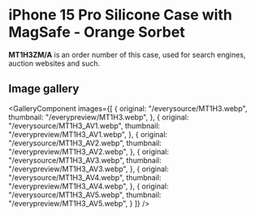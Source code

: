 
# iPhone 15 Pro Silicone Case with MagSafe - Orange Sorbet

<Callout type='info' emoji='👉🏻'>**MT1H3ZM/A** is an order number of this case, used for search engines, auction websites and such.</Callout>

## Image gallery

<GalleryComponent
    images={[
      {
        original: "/everysource/MT1H3.webp",
        thumbnail: "/everypreview/MT1H3.webp",
      },
      {
        original: "/everysource/MT1H3_AV1.webp",
        thumbnail: "/everypreview/MT1H3_AV1.webp",
      },
      {
        original: "/everysource/MT1H3_AV2.webp",
        thumbnail: "/everypreview/MT1H3_AV2.webp",
      },
      {
        original: "/everysource/MT1H3_AV3.webp",
        thumbnail: "/everypreview/MT1H3_AV3.webp",
      },
      {
        original: "/everysource/MT1H3_AV4.webp",
        thumbnail: "/everypreview/MT1H3_AV4.webp",
      },
      {
        original: "/everysource/MT1H3_AV5.webp",
        thumbnail: "/everypreview/MT1H3_AV5.webp",
      }
    ]}
  />

